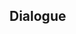 {{Genius Invokation TCG Stage
| title = Maguu Kenki's Denouement
| type = Serious Showdown
| group = Tavern Challenge
| requirement = 7
| character = Sneku
| introduction = "Meow?" "Since then, the Kenki has been sitting by the cliffside... Whoever accidentally passes by might be targeted and attacked..."<br />{{Color|bp|Special Rule: "Maguu Kenki" is immune to Frozen, Stun, and Petrification, and starts with the Talent Card "Transcendent Automaton" equipped.}}
| objective_1 = Achieve victory
| reward_1 = Lucky Coin*1000
| lineup = Nobushi: Hitsukeban;Maguu Kenki#28;Nobushi: Hitsukeban
}}

==Dialogue==
{{Transclude|Genius Invokation TCG/Stage/Sneku|Maguu Kenki's Denouement}}
